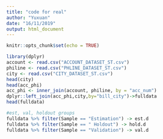 ```yaml
---
title: "code for real"
author: "Yuxuan"
date: "16/11/2019"
output: html_document
---
```


```r
knitr::opts_chunk$set(echo = TRUE)
```

```r
library(dplyr)
account <- read.csv("ACCOUNT_DATASET_ST.csv")
philine <- read.csv("PHLINE_DATASET_ST.csv")
city <- read.csv("CITY_DATASET_ST.csv")
head(city)
head(acc_phi)
acc_phi <- inner_join(account, philine, by = "acc_num")
dplyr::left_join(acc_phi,city,by="bill_city")->fulldata
head(fulldata)
```



```r
#est, val, holdout groups
fulldata %>% filter(Sample == "Estimation") -> est.d
fulldata %>% filter(Sample == " Holdout") -> hold.d
fulldata %>% filter(Sample == "Validation") -> val.d

````

